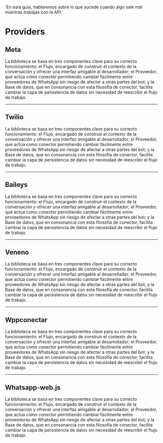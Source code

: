 'En esta guía, hablaremos sobre lo que sucede cuando algo sale mal mientras trabajas con la API.'

# Providers

## Meta

La biblioteca se basa en tres componentes clave para su correcto funcionamiento: el Flujo, encargado de construir el contexto de la conversación y ofrecer una interfaz amigable al desarrollador; el Proveedor, que actúa como conector permitiendo cambiar fácilmente entre proveedores de WhatsApp sin riesgo de afectar a otras partes del bot; y la Base de datos, que en consonancia con esta filosofía de conector, facilita cambiar la capa de persistencia de datos sin necesidad de reescribir el flujo de trabajo.

---

## Twilio

La biblioteca se basa en tres componentes clave para su correcto funcionamiento: el Flujo, encargado de construir el contexto de la conversación y ofrecer una interfaz amigable al desarrollador; el Proveedor, que actúa como conector permitiendo cambiar fácilmente entre proveedores de WhatsApp sin riesgo de afectar a otras partes del bot; y la Base de datos, que en consonancia con esta filosofía de conector, facilita cambiar la capa de persistencia de datos sin necesidad de reescribir el flujo de trabajo.

---

## Baileys

La biblioteca se basa en tres componentes clave para su correcto funcionamiento: el Flujo, encargado de construir el contexto de la conversación y ofrecer una interfaz amigable al desarrollador; el Proveedor, que actúa como conector permitiendo cambiar fácilmente entre proveedores de WhatsApp sin riesgo de afectar a otras partes del bot; y la Base de datos, que en consonancia con esta filosofía de conector, facilita cambiar la capa de persistencia de datos sin necesidad de reescribir el flujo de trabajo.

---

## Veneno

La biblioteca se basa en tres componentes clave para su correcto funcionamiento: el Flujo, encargado de construir el contexto de la conversación y ofrecer una interfaz amigable al desarrollador; el Proveedor, que actúa como conector permitiendo cambiar fácilmente entre proveedores de WhatsApp sin riesgo de afectar a otras partes del bot; y la Base de datos, que en consonancia con esta filosofía de conector, facilita cambiar la capa de persistencia de datos sin necesidad de reescribir el flujo de trabajo.

---

## Wppconectar

La biblioteca se basa en tres componentes clave para su correcto funcionamiento: el Flujo, encargado de construir el contexto de la conversación y ofrecer una interfaz amigable al desarrollador; el Proveedor, que actúa como conector permitiendo cambiar fácilmente entre proveedores de WhatsApp sin riesgo de afectar a otras partes del bot; y la Base de datos, que en consonancia con esta filosofía de conector, facilita cambiar la capa de persistencia de datos sin necesidad de reescribir el flujo de trabajo.

---

## Whatsapp-web.js

La biblioteca se basa en tres componentes clave para su correcto funcionamiento: el Flujo, encargado de construir el contexto de la conversación y ofrecer una interfaz amigable al desarrollador; el Proveedor, que actúa como conector permitiendo cambiar fácilmente entre proveedores de WhatsApp sin riesgo de afectar a otras partes del bot; y la Base de datos, que en consonancia con esta filosofía de conector, facilita cambiar la capa de persistencia de datos sin necesidad de reescribir el flujo de trabajo.